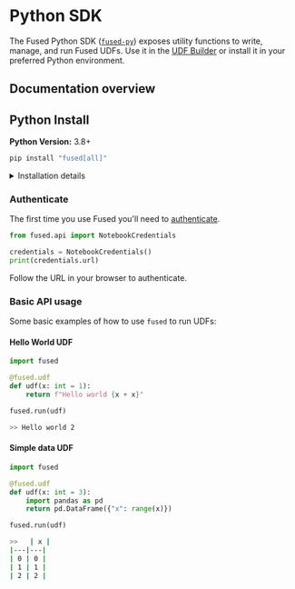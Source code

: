 # Python SDK

The Fused Python SDK ([`fused-py`](https://pypi.org/project/fused/)) exposes utility functions to write, manage, and run Fused UDFs. Use it in the [UDF Builder](/workbench/udf-builder/) or install it in your preferred Python environment.

## Documentation overview


<DocCardList />

## Python Install

**Python Version:** 3.8+

```python
pip install "fused[all]"
```

<details>
<summary>Installation details</summary>

:::note
    Installing `fused` is required if you're running `fused` on your end (locally or in a development environment). If you're working in [Workbench UDF Builder](/workbench/udf-builder/) or [App Builder](/workbench/app-builder/) `fused` is already installed for you.
:::

1. Set up a Python environment:

We're using `venv` but you could use `conda` or any other environment manager in Python. 

```bash
python3 -m venv .venv
source .venv/bin/activate
```

2. Install the `fused` package:

You can only install the base package, though we recommend still adding the optional dependencies:
```bash
pip install fused
```

Or install with optional dependencies:
```bash
# For raster data processing
pip install "fused[raster]"

# For vector data processing
pip install "fused[vector]"

# Install all optional dependencies
pip install "fused[all]"
```

</details>



### Authenticate

The first time you use Fused you'll need to [authenticate](/python-sdk/authentication/).

```python
from fused.api import NotebookCredentials

credentials = NotebookCredentials()
print(credentials.url)
```

Follow the URL in your browser to authenticate.

### Basic API usage

Some basic examples of how to use `fused` to run UDFs:

#### Hello World UDF

```python
import fused

@fused.udf
def udf(x: int = 1):
    return f"Hello world {x + x}"

fused.run(udf)
```

```bash
>> Hello world 2
```

#### Simple data UDF

```python
import fused

@fused.udf
def udf(x: int = 3):
    import pandas as pd
    return pd.DataFrame({"x": range(x)})

fused.run(udf)
```

```bash
>>   | x |
|---|---|
| 0 | 0 |
| 1 | 1 |
| 2 | 2 |
```

#### 